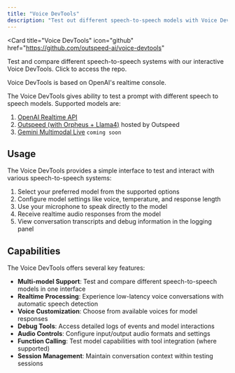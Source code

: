 ```yaml
---
title: "Voice DevTools"
description: "Test out different speech-to-speech models with Voice DevTools"
---
```

<Card
  title="Voice DevTools"
  icon="github"
  href="https://github.com/outspeed-ai/voice-devtools"
>
  Test and compare different speech-to-speech systems with our interactive Voice DevTools.
  Click to access the repo.
</Card>

<Note>
  Voice DevTools is based on OpenAI's realtime console.
</Note>

The Voice DevTools gives ability to test a prompt with different speech to speech models. Supported models are:
  1. [OpenAI Realtime API](https://platform.openai.com/docs/guides/realtime)
  2. [Outspeed (with Orpheus + Llama4)](/models/outspeed) hosted by Outspeed
  3. [Gemini Multimodal Live](https://ai.google.dev/gemini-api/docs/multimodal-live) `coming soon`

## Usage

The Voice DevTools provides a simple interface to test and interact with various speech-to-speech systems:

1. Select your preferred model from the supported options
2. Configure model settings like voice, temperature, and response length
3. Use your microphone to speak directly to the model
4. Receive realtime audio responses from the model
5. View conversation transcripts and debug information in the logging panel

## Capabilities

The Voice DevTools offers several key features:

- **Multi-model Support**: Test and compare different speech-to-speech models in one interface
- **Realtime Processing**: Experience low-latency voice conversations with automatic speech detection
- **Voice Customization**: Choose from available voices for model responses
- **Debug Tools**: Access detailed logs of events and model interactions
- **Audio Controls**: Configure input/output audio formats and settings
- **Function Calling**: Test model capabilities with tool integration (where supported)
- **Session Management**: Maintain conversation context within testing sessions
